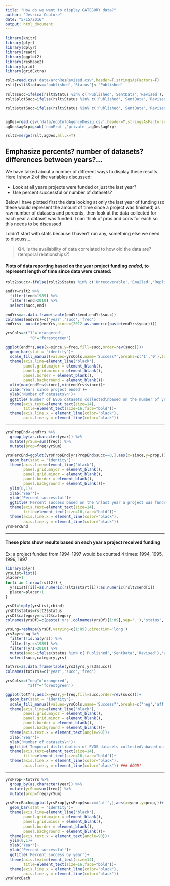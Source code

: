 ```yaml
---
title: "How do we want to display CATEGORY data?"
author: "Jessica Couture"
date: "5/15/2016"
output: html_document
---
```

```r
library(knitr)
library(plyr)
library(dplyr)
library(readr)
library(ggplot2)
library(reshape2)
library(grid)
library(gridExtra)

rslt=read.csv('data/archResRevised.csv',header=T,stringsAsFactors=F)
rslt[rslt$Status=='published','Status']<-'Published'

rslt$succ=ifelse(rslt$Status %in% c('Published','SentData','Revised'),'aff','neg')
rslt$plotSucc=ifelse(rslt$Status %in% c('Published','SentData','Revised'),1,2)# 1 = success, 2 = not successful

rslt$statSucc=ifelse(rslt$Status %in% c('Published','SentData','Revised'),1,0)# 1 = success, 0 = not successful


agDes=read.csv('data/ecoInfoAgencyDesig.csv',header=T,stringsAsFactors=T,col.names=c('agency','agGrp','agSubGrp'))
agDes$agGrp=gsub('nonProf','private',agDes$agGrp)

rslt2=merge(rslt,agDes,all.x=T)
```

## Emphasize percents? number of datasets? differences between years?...
We have talked about a number of different ways to display these results. Here I show 2 of the variables discussed:

* Look at all years projects were funded or just the last year?
* Use percent successful or number of datasets?

Below I have plotted first the data looking at only the last year of funding (so these would represent the amount of time since a project was finished) as raw number of datasets and percents, then look at the data collected for each year a dataset was funded. I can think of pros and cons for each so this needs to be discussed

I didn't start with stats because I haven't run any, something else we need to discuss....

> Q4. Is the availability of data correlated to how old the data are? (temporal relationships?)

#### __Plots of data reporting based on the year project funding _ended,_ to represent length of time since data were created:__
```r

rslt2$succ<-ifelse(rslt2$Status %in% c('Unrecoverable','Emailed','Replied'),1,0)

endYr=rslt2 %>%
  filter(!end<1989) %>%
  filter(!end>2010) %>%
  select(succ,end)

endYrs=as.data.frame(table(endYr$end,endYr$succ))
colnames(endYrs)=c('year','succ','freq')
endYrs<- mutate(endYrs,since=(2012-as.numeric(paste(endYrs$year))))

yrsCols=c("1"='orangered',
           "0"='forestgreen')

ggplot(endYrs,aes(x=since,y=freq,fill=succ,order=rev(succ)))+
  geom_bar(stat = "identity")+
  scale_fill_manual(values=yrsCols,name='Success?',breaks=c('1','0'),labels=c('no','yes'))+
  theme(axis.line=element_line('black'),
        panel.grid.major = element_blank(),
        panel.grid.minor = element_blank(),
        panel.border = element_blank(),
        panel.background = element_blank())+
  xlim(max(endYrs$since),min(endYrs$since))+
  xlab('Years since project ended')+
  ylab('Number of datasets\n')+
  ggtitle('Number of EVOS datasets collected\nbased on the number of years since a project ended')+
  theme(axis.text=element_text(size=14),
        title=element_text(size=16,face="bold"))+
  theme(axis.line.x = element_line(color="black"),
        axis.line.y = element_line(color="black"))
```

***

``` r

yrsPropEnd<-endYrs %>%
  group_by(as.character(year)) %>%
  mutate(yrSum=sum(freq)) %>%
  mutate(prop=freq/yrSum)

yrsPercEnd=ggplot(yrsPropEnd[yrsPropEnd$succ==0,],aes(x=since,y=prop,))+
  geom_bar(stat = "identity")+
  theme(axis.line=element_line('black'),
        panel.grid.major = element_blank(),
        panel.grid.minor = element_blank(),
        panel.border = element_blank(),
        panel.background = element_blank())+
  ylim(0,1)+
  xlab('Year')+
  ylab('Percent successful')+
  ggtitle('Percent success based on the \nlast year a project was funded')+
  theme(axis.text=element_text(size=14),
        title=element_text(size=16,face="bold"))+
  theme(axis.line.x = element_line(color="black"),
        axis.line.y = element_line(color="black"))
yrsPercEnd
```

***

#### __These plots show results based on each year a project received funding__
Ex: a project funded from 1994-1997 would be counted 4 times: 1994, 1995, 1996, 1997
```r
library(plyr)
yrsList=list()
placer=1
for(i in 1:nrow(rslt2)) {
  yrsList[[i]]=as.numeric(rslt2$start[i]):as.numeric(rslt2$end[i])
  placer=placer+1
}

yrsDf=ldply(yrsList,rbind)
yrsDf$status=rslt2$Status
yrsDf$category=rslt2$category
colnames(yrsDf)=c(paste('yrs',colnames(yrsDf)[1:89],sep='.'),'status','category')

yrsLng=reshape(yrsDf,varying=c(1:89),direction='long')
yrs3=yrsLng %>%
  filter(!is.na(yrs)) %>% 
  filter(!yrs<1989) %>%
  filter(!yrs>2010) %>%
  mutate(succ=ifelse(status %in% c('Published','SentData','Revised'),'aff','neg')) %>%
  select(succ,category,yrs)

totYrs=as.data.frame(table(yrs3$yrs,yrs3$succ))
colnames(totYrs)=c('year','succ','freq')

yrsCols=c("neg"='orangered',
          "aff"='forestgreen')

ggplot(totYrs,aes(x=year,y=freq,fill=succ,order=rev(succ)))+
  geom_bar(stat = "identity")+
  scale_fill_manual(values=yrsCols,name='Success?',breaks=c('neg','aff'),labels=c('no','yes'))+
  theme(axis.line=element_line('black'),
        panel.grid.major = element_blank(),
        panel.grid.minor = element_blank(),
        panel.border = element_blank(),
        panel.background = element_blank())+
  theme(axis.text.x = element_text(angle=90))+
  xlab('Year')+
  ylab('Number of datasets\n')+
  ggtitle('Temporal distrtibution of EVOS datasets collected\nbased on year data were funded')+
  theme(axis.text=element_text(size=14),
        title=element_text(size=16,face="bold"))+
  theme(axis.line.x = element_line(color="black"),
        axis.line.y = element_line(color="black")) ### GOOD!
```

***

``` r
yrsProp<-totYrs %>%
  group_by(as.character(year)) %>%
  mutate(yrSum=sum(freq)) %>%
  mutate(prop=freq/yrSum)

yrsPercEach=ggplot(yrsProp[yrsProp$succ=='aff',],aes(x=year,y=prop,))+
  geom_bar(stat = "identity")+
  theme(axis.line=element_line('black'),
        panel.grid.major = element_blank(),
        panel.grid.minor = element_blank(),
        panel.border = element_blank(),
        panel.background = element_blank())+
  theme(axis.text.x = element_text(angle=90))+
  ylim(0,1)+
  xlab('Year')+
  ylab('Percent successful')+
  ggtitle('Percent success by year')+
  theme(axis.text=element_text(size=14),
        title=element_text(size=16,face="bold"))+
  theme(axis.line.x = element_line(color="black"),
        axis.line.y = element_line(color="black"))
yrsPercEach
```